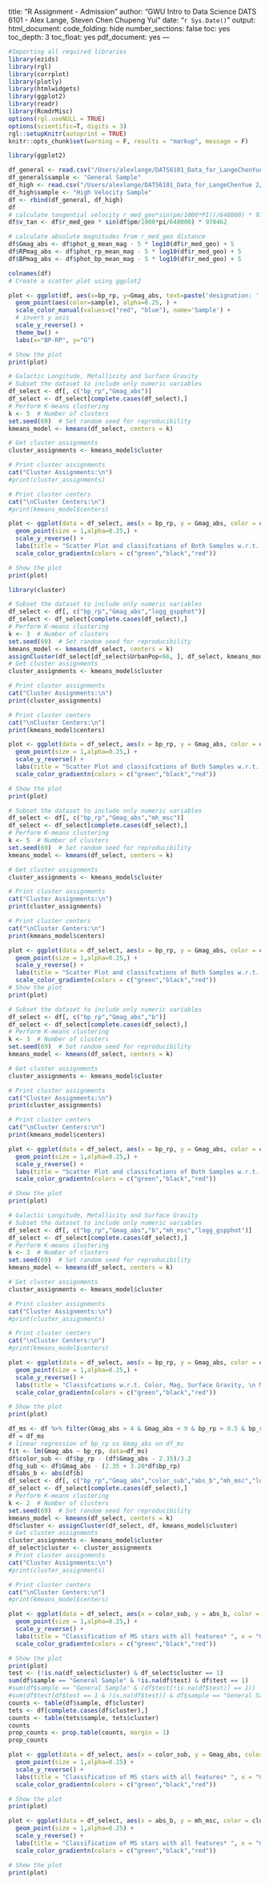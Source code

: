 title: "R Assignment - Admission"
author: "GWU Intro to Data Science DATS 6101 - Alex Lange, Steven Chen Chupeng Yui"
date: "`r Sys.Date()`"
output:
html_document:
code_folding: hide
number_sections: false
toc: yes
toc_depth: 3
toc_float: yes
pdf_document: yes
---
```r
#Importing all required libraries
library(ezids)
library(rgl)
library(corrplot)
library(plotly)
library(htmlwidgets)
library(ggplot2)
library(readr)
library(RcmdrMisc)
options(rgl.useNULL = TRUE)
options(scientific=T, digits = 3) 
rgl::setupKnitr(autoprint = TRUE)
knitr::opts_chunk$set(warning = F, results = "markup", message = F)

```


```r
library(ggplot2)

df_general <- read.csv("/Users/alexlange/DATS6101_Data_for_LangeChenYue 2/general_sample_result.csv")
df_general$sample <- "General Sample"
df_high <- read.csv("/Users/alexlange/DATS6101_Data_for_LangeChenYue 2/v_tan_500km_s-result.csv")
df_high$sample <- "High Velocity Sample"
df <- rbind(df_general, df_high)
df
# calculate tangential velocity r_med_geo*sin(pm/1000*PI()/648000) * 978462
df$v_tan <- df$r_med_geo * sin(df$pm/1000*pi/648000) * 978462

# calculate absolute magnitudes from r_med_geo distance
df$Gmag_abs <- df$phot_g_mean_mag - 5 * log10(df$r_med_geo) + 5
df$RPmag_abs <- df$phot_rp_mean_mag - 5 * log10(df$r_med_geo) + 5
df$BPmag_abs <- df$phot_bp_mean_mag - 5 * log10(df$r_med_geo) + 5

colnames(df)
# Create a scatter plot using ggplot2

plot <- ggplot(df, aes(x=bp_rp, y=Gmag_abs, text=paste('designation: ', designation))) + 
  geom_point(aes(color=sample), alpha=0.25, ) + 
  scale_color_manual(values=c("red", "blue"), name='Sample') + 
  # invert y axis
  scale_y_reverse() +
  theme_bw() + 
  labs(x="BP-RP", y="G")

# Show the plot
print(plot)
```


```r
# Galactic Longitude, Metallicity and Surface Gravity
# Subset the dataset to include only numeric variables
df_select <- df[, c("bp_rp","Gmag_abs")]
df_select <- df_select[complete.cases(df_select),]
# Perform K-means clustering
k <- 5  # Number of clusters
set.seed(69)  # Set random seed for reproducibility
kmeans_model <- kmeans(df_select, centers = k)

# Get cluster assignments
cluster_assignments <- kmeans_model$cluster

# Print cluster assignments
cat("Cluster Assignments:\n")
#print(cluster_assignments)

# Print cluster centers
cat("\nCluster Centers:\n")
#print(kmeans_model$centers)

plot <- ggplot(data = df_select, aes(x = bp_rp, y = Gmag_abs, color = cluster_assignments)) +
  geom_point(size = 1,alpha=0.25,) +
  scale_y_reverse() +
  labs(title = "Scatter Plot and classifcations of Both Samples w.r.t. Color and Mag ", x = "BP-RP", y = "G") +
  scale_color_gradientn(colors = c("green","black","red"))

# Show the plot
print(plot)
```





```r
library(cluster)

# Subset the dataset to include only numeric variables
df_select <- df[, c("bp_rp","Gmag_abs","logg_gspphot")]
df_select <- df_select[complete.cases(df_select),]
# Perform K-means clustering
k <- 3  # Number of clusters
set.seed(69)  # Set random seed for reproducibility
kmeans_model <- kmeans(df_select, centers = k)
assignCluster(df_select[df_select$UrbanPop<66, ], df_select, kmeans_model$cluster)
# Get cluster assignments
cluster_assignments <- kmeans_model$cluster

# Print cluster assignments
cat("Cluster Assignments:\n")
print(cluster_assignments)

# Print cluster centers
cat("\nCluster Centers:\n")
print(kmeans_model$centers)

plot <- ggplot(data = df_select, aes(x = bp_rp, y = Gmag_abs, color = cluster_assignments)) +
  geom_point(size = 1,alpha=0.25,) +
  scale_y_reverse() +
  labs(title = "Scatter Plot and classifcations of Both Samples w.r.t. Color, Mag and Surface Gravity", x = "BP-RP", y = "G") +
  scale_color_gradientn(colors = c("green","black","red"))

# Show the plot
print(plot)
```
```r

# Subset the dataset to include only numeric variables
df_select <- df[, c("bp_rp","Gmag_abs","mh_msc")]
df_select <- df_select[complete.cases(df_select),]
# Perform K-means clustering
k <- 5  # Number of clusters
set.seed(69)  # Set random seed for reproducibility
kmeans_model <- kmeans(df_select, centers = k)

# Get cluster assignments
cluster_assignments <- kmeans_model$cluster

# Print cluster assignments
cat("Cluster Assignments:\n")
print(cluster_assignments)

# Print cluster centers
cat("\nCluster Centers:\n")
print(kmeans_model$centers)

plot <- ggplot(data = df_select, aes(x = bp_rp, y = Gmag_abs, color = cluster_assignments)) +
  geom_point(size = 1,alpha=0.25,) +
  scale_y_reverse() +
  labs(title = "Scatter Plot and classifcations of Both Samples w.r.t. Color, Mag and Surface Gravity", x = "BP-RP", y = "G") +
  scale_color_gradientn(colors = c("green","black","red"))
# Show the plot
print(plot)
```

```r

# Subset the dataset to include only numeric variables
df_select <- df[, c("bp_rp","Gmag_abs","b")]
df_select <- df_select[complete.cases(df_select),]
# Perform K-means clustering
k <- 3  # Number of clusters
set.seed(69)  # Set random seed for reproducibility
kmeans_model <- kmeans(df_select, centers = k)

# Get cluster assignments
cluster_assignments <- kmeans_model$cluster

# Print cluster assignments
cat("Cluster Assignments:\n")
print(cluster_assignments)

# Print cluster centers
cat("\nCluster Centers:\n")
print(kmeans_model$centers)

plot <- ggplot(data = df_select, aes(x = bp_rp, y = Gmag_abs, color = cluster_assignments)) +
  geom_point(size = 1,alpha=0.25,) +
  scale_y_reverse() +
  labs(title = "Scatter Plot and classifcations of Both Samples w.r.t. Color, Mag \n and Galactic Latitude", x = "BP-RP", y = "G") +
  scale_color_gradientn(colors = c("green","black","red"))

# Show the plot
print(plot)
```



```r
# Galactic Longitude, Metallicity and Surface Gravity
# Subset the dataset to include only numeric variables
df_select <- df[, c("bp_rp","Gmag_abs","b","mh_msc","logg_gspphot")]
df_select <- df_select[complete.cases(df_select),]
# Perform K-means clustering
k <- 3  # Number of clusters
set.seed(69)  # Set random seed for reproducibility
kmeans_model <- kmeans(df_select, centers = k)

# Get cluster assignments
cluster_assignments <- kmeans_model$cluster

# Print cluster assignments
cat("Cluster Assignments:\n")
#print(cluster_assignments)

# Print cluster centers
cat("\nCluster Centers:\n")
#print(kmeans_model$centers)

plot <- ggplot(data = df_select, aes(x = bp_rp, y = Gmag_abs, color = cluster_assignments)) +
  geom_point(size = 1,alpha=0.25,) +
  scale_y_reverse() +
  labs(title = "Classifcations w.r.t. Color, Mag, Surface Gravity, \n Metallicity and Galactic Latitude", x = "BP-RP", y = "G") +
  scale_color_gradientn(colors = c("green","black","red"))

# Show the plot
print(plot)
```


```r
df_ms <- df %>% filter(Gmag_abs > 4 & Gmag_abs < 9 & bp_rp > 0.5 & bp_rp < 2.0)
df = df_ms
# linear regression of bp_rp vs Gmag_abs on df_ms
fit <- lm(Gmag_abs ~ bp_rp, data=df_ms)
df$color_sub <- df$bp_rp - (df$Gmag_abs - 2.35)/3.2
df$g_sub <- df$Gmag_abs - (2.35 + 3.20*df$bp_rp)
df$abs_b <- abs(df$b)
df_select <- df[, c("bp_rp","Gmag_abs","color_sub","abs_b","mh_msc","logg_gspphot")]
df_select <- df_select[complete.cases(df_select),]
# Perform K-means clustering
k <- 2  # Number of clusters
set.seed(69)  # Set random seed for reproducibility
kmeans_model <- kmeans(df_select, centers = k)
df$cluster <- assignCluster(df_select, df, kmeans_model$cluster)
# Get cluster assignments
cluster_assignments <- kmeans_model$cluster
df_select$cluster <- cluster_assignments
# Print cluster assignments
cat("Cluster Assignments:\n")
#print(cluster_assignments)

# Print cluster centers
cat("\nCluster Centers:\n")
#print(kmeans_model$centers)
```


```r
plot <- ggplot(data = df_select, aes(x = color_sub, y = abs_b, color = cluster_assignments)) +
  geom_point(size = 1,alpha=0.25,) +
  scale_y_reverse() +
  labs(title = "Classification of MS stars with all features* ", x = "Color Excess", y = "abs(b)") +
  scale_color_gradientn(colors = c("green","black","red"))

# Show the plot
print(plot)
test <- (!is.na(df_select$cluster) & df_select$cluster == 1)
sum(df$sample == "General Sample" & !is.na(df$test) & df$test == 1)
#sum(df$sample == "General Sample" & (df$test[!is.na(df$test)] == 1))
#sum(df$test[df$test == 1 & !is.na(df$test)] & df$sample == "General Sample")
counts <- table(df$sample, df$cluster)
tets <- df[complete.cases(df$cluster),]
counts <- table(tets$sample, tets$cluster)
counts
prop_counts <- prop.table(counts, margin = 1)
prop_counts
```

```r
plot <- ggplot(data = df_select, aes(x = color_sub, y = Gmag_abs, color = cluster_assignments)) +
  geom_point(size = 1,alpha=0.25) +
  scale_y_reverse() +
  labs(title = "Classification of MS stars with all features* ", x = "Color Excess", y = "abs(b)") +
  scale_color_gradientn(colors = c("green","black","red"))

# Show the plot
print(plot)
```

```r
plot <- ggplot(data = df_select, aes(x = abs_b, y = mh_msc, color = cluster_assignments)) +
  geom_point(size = 1,alpha=0.25) +
  scale_y_reverse() +
  labs(title = "Classification of MS stars with all features* ", x = "Color Excess", y = "abs(b)") +
  scale_color_gradientn(colors = c("green","black","red"))

# Show the plot
print(plot)
```